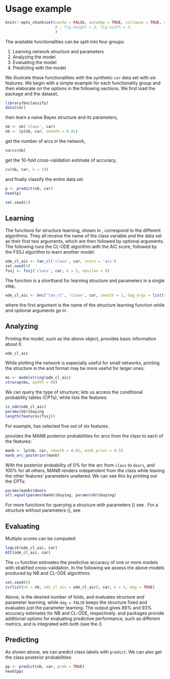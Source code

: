 # Usage example 
\label{sec:usage}

```r
knitr::opts_chunk$set(cache = FALSE, autodep = TRUE, collapse = TRUE, comment = "", highlight = FALSE
                      # , fig.height = 3, fig.width = 3, 
                      )
```
The available functionalities can be split into four groups:

1. Learning network structure and parameters
1. Analyzing the model 
1. Evaluating the model 
1. Predicting with the model 

\noindent We illustrate these functionalities with the synthetic `car` data set with six features. We begin with a simple example for each functionality group and then elaborate on the options in the following sections. We first load the package and the dataset,
 
```r
library(bnclassify)
data(car)
``` 

\noindent then learn a naive Bayes structure and its parameters,
```r
nb <- nb('class', car) 
nb <- lp(nb, car, smooth = 0.01) 
``` 

\noindent get the number of arcs in the network,
```r
narcs(nb)
``` 

\noindent get the 10-fold cross-validation estimate of accuracy,
```r
cv(nb, car, k = 10) 
``` 

\noindent and finally classify the entire data set
```r
p <- predict(nb, car)
head(p) 
``` 


```r
set.seed(1)
```

## Learning 
The functions for structure learning, shown in \rtbl{algorithms}, correspond to the different algorithms. They all receive the name of the class variable and the data set as their first two arguments, which are then followed by optional arguments. The following runs the CL-ODE algorithm with the AIC score, followed by the FSSJ algorithm to learn another model:
```r
ode_cl_aic <- tan_cl('class', car, score = 'aic')  
set.seed(3)
fssj <- fssj('class', car, k = 5, epsilon = 0)
```        

The \code{bnc} function is a shorthand for learning structure and parameters in a single step, 
```r
ode_cl_aic <- bnc('tan_cl', 'class', car, smooth = 1, dag_args = list(score = 'aic'))
```
\noindent where the first argument is the name of the structure learning function while and optional arguments go in \code{dag\_args}.  

## Analyzing   
Printing the model, such as the above \code{ode\_cl\_aic} object, provides basic information about it.
```r
ode_cl_aic
```    
While plotting the network is especially useful for small networks, printing the structure in the \CRANpkg{deal} \citep{deal1237} and \pkg{bnlearn} format may be more useful for larger ones:
<!-- 
r , fig.width = 4, fig.height = 4}
plot(ode_cl_aic)
--> 

```r
ms <- modelstring(ode_cl_aic)
strwrap(ms, width = 60)
``` 

We can query the type of structure; \code{params} lets us access the conditional probability tables (CPTs); while \code{features} lists the features:   
```r
is_ode(ode_cl_aic)
params(nb)$buying
length(features(fssj))
``` 
<!-- For example, the CPT of the `buying` feature in `nb` is: --> 

For example, \code{fssj} has selected five out of six features.  

\code{manb\_arc\_posterior} provides the MANB posterior probabilities for arcs from the class to each of the features: 
```r
manb <- lp(nb, car, smooth = 0.01, manb_prior = 0.5)
manb_arc_posterior(manb)
```

With the posterior probability of 0% for the arc from `class` to `doors`, and 100\% for all others, MANB renders \code{doors} independent from the class while leaving the other features' parameters unaltered. We can see this by printing out the CPTs:
```r
params(manb)$doors 
all.equal(params(manb)$buying, params(nb)$buying)
```   
For more functions for querying a structure with parameters (\code{bnc\_bn}) see \code{?inspect\_bnc\_bn}. For a structure without parameters (\code{bnc\_dag}), see \code{?inspect\_bnc\_dag}. 

## Evaluating
  
Multiple scores can be computed: 
```r
logLik(ode_cl_aic, car)
AIC(ode_cl_aic, car)
```   
<!-- cLogLik -->

The `cv` function estimates the predictive accuracy of one or more models with stratified cross-validation. In the following we assess the above models produced by NB and CL-ODE algorithms:     
```r
set.seed(0)
cv(list(nb = nb, ode_cl_aic = ode_cl_aic), car, k = 5, dag = TRUE)
```
\noindent Above, \code{k} is the desired number of folds, and \code{dag = TRUE} evaluates structure and parameter learning, while `dag = FALSE` keeps the structure fixed and evaluates just the parameter learning. The output gives 86\% and 93\% accuracy estimates for NB and CL-ODE, respectively. \CRANpkg{mlr} and \CRANpkg{caret} packages provide additional options for evaluating predictive performance, such as different metrics, and \pkg{bnclassify} is integrated with both (see the \invin/).  

## Predicting 
As shown above, we can predict class labels with `predict`. We can also get the class posterior probabilities:    
```r
pp <- predict(nb, car, prob = TRUE)
head(pp)
``` 
